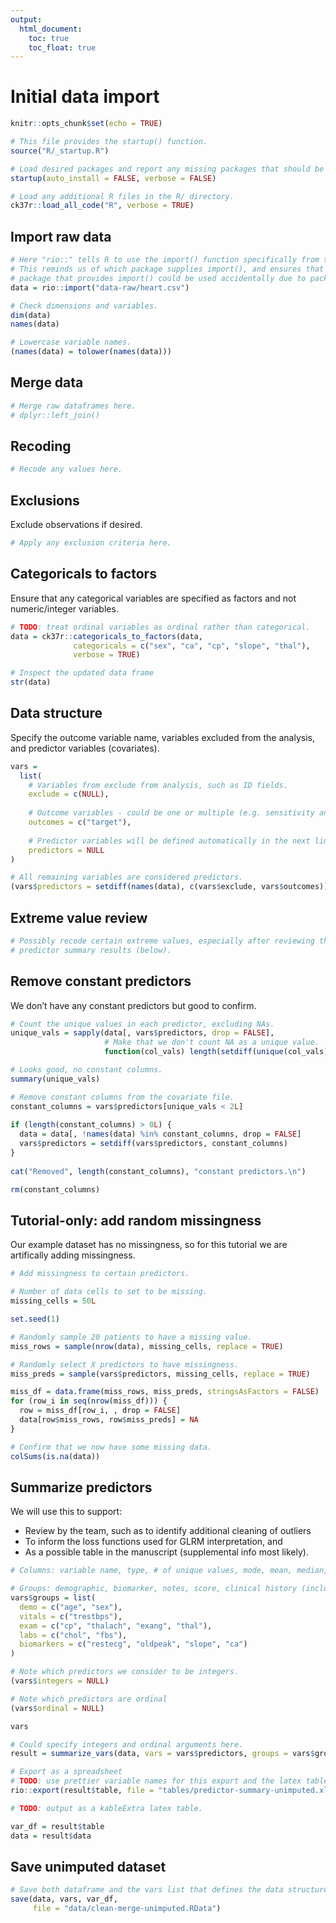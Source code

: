 ```yaml
---
output:
  html_document:
    toc: true
    toc_float: true
---
```


# Initial data import

```r
knitr::opts_chunk$set(echo = TRUE)

# This file provides the startup() function.
source("R/_startup.R")

# Load desired packages and report any missing packages that should be installed.
startup(auto_install = FALSE, verbose = FALSE)

# Load any additional R files in the R/ directory.
ck37r::load_all_code("R", verbose = TRUE)
```

## Import raw data

```r
# Here "rio::" tells R to use the import() function specifically from the rio package.
# This reminds us of which package supplies import(), and ensures that no other
# package that provides import() could be used accidentally due to package loading order.
data = rio::import("data-raw/heart.csv")

# Check dimensions and variables.
dim(data)
names(data)

# Lowercase variable names.
(names(data) = tolower(names(data)))
```

## Merge data

```r
# Merge raw dataframes here.
# dplyr::left_join()
```

## Recoding

```r
# Recode any values here.
```

## Exclusions

Exclude observations if desired.

```r
# Apply any exclusion criteria here.
```

## Categoricals to factors

Ensure that any categorical variables are specified as factors and not numeric/integer variables.

```r
# TODO: treat ordinal variables as ordinal rather than categorical.
data = ck37r::categoricals_to_factors(data,
              categoricals = c("sex", "ca", "cp", "slope", "thal"),
              verbose = TRUE)

# Inspect the updated data frame
str(data)
```

## Data structure

Specify the outcome variable name, variables excluded from the analysis, and predictor variables (covariates).

```r
vars =
  list(
    # Variables from exclude from analysis, such as ID fields.
    exclude = c(NULL),
    
    # Outcome variables - could be one or multiple (e.g. sensitivity analyses).
    outcomes = c("target"),
    
    # Predictor variables will be defined automatically in the next line of code.
    predictors = NULL
)

# All remaining variables are considered predictors.
(vars$predictors = setdiff(names(data), c(vars$exclude, vars$outcomes)))  
```

## Extreme value review

```r
# Possibly recode certain extreme values, especially after reviewing the
# predictor summary results (below).
```

## Remove constant predictors 

We don't have any constant predictors but good to confirm.

```r

# Count the unique values in each predictor, excluding NAs.
unique_vals = sapply(data[, vars$predictors, drop = FALSE],
                     # Make that we don't count NA as a unique value.
                     function(col_vals) length(setdiff(unique(col_vals), NA)))

# Looks good, no constant columns.
summary(unique_vals)

# Remove constant columns from the covariate file.
constant_columns = vars$predictors[unique_vals < 2L]
  
if (length(constant_columns) > 0L) {
  data = data[, !names(data) %in% constant_columns, drop = FALSE]
  vars$predictors = setdiff(vars$predictors, constant_columns)
}
  
cat("Removed", length(constant_columns), "constant predictors.\n")

rm(constant_columns)
```

## Tutorial-only: add random missingness

Our example dataset has no missingness, so for this tutorial we are artifically adding missingness.

```r
# Add missingness to certain predictors.

# Number of data cells to set to be missing.
missing_cells = 50L

set.seed(1)

# Randomly sample 20 patients to have a missing value.
miss_rows = sample(nrow(data), missing_cells, replace = TRUE)

# Randomly select X predictors to have missingness.
miss_preds = sample(vars$predictors, missing_cells, replace = TRUE)

miss_df = data.frame(miss_rows, miss_preds, stringsAsFactors = FALSE)
for (row_i in seq(nrow(miss_df))) {
  row = miss_df[row_i, , drop = FALSE]
  data[row$miss_rows, row$miss_preds] = NA
}

# Confirm that we now have some missing data.
colSums(is.na(data))
```


## Summarize predictors

We will use this to support:

  * Review by the team, such as to identify additional cleaning of outliers
  * To inform the loss functions used for GLRM interpretation, and
  * As a possible table in the manuscript (supplemental info most likely).

```r
# Columns: variable name, type, # of unique values, mode, mean, median, min, max, missingness

# Groups: demographic, biomarker, notes, score, clinical history (including family)
vars$groups = list(
  demo = c("age", "sex"),
  vitals = c("trestbps"),
  exam = c("cp", "thalach", "exang", "thal"),
  labs = c("chol", "fbs"),
  biomarkers = c("restecg", "oldpeak", "slope", "ca")
)

# Note which predictors we consider to be integers.
(vars$integers = NULL)

# Note which predictors are ordinal
(vars$ordinal = NULL)

vars

# Could specify integers and ordinal arguments here.
result = summarize_vars(data, vars = vars$predictors, groups = vars$groups)

# Export as a spreadsheet
# TODO: use prettier variable names for this export and the latex table.
rio::export(result$table, file = "tables/predictor-summary-unimputed.xlsx")

# TODO: output as a kableExtra latex table.

var_df = result$table
data = result$data

```


## Save unimputed dataset {-}

```r
# Save both dataframe and the vars list that defines the data structure.
save(data, vars, var_df,
     file = "data/clean-merge-unimputed.RData")
```
